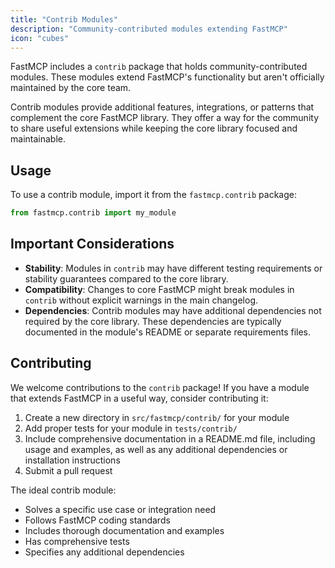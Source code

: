 ```yaml
---
title: "Contrib Modules"
description: "Community-contributed modules extending FastMCP"
icon: "cubes"
---
```



FastMCP includes a `contrib` package that holds community-contributed modules. These modules extend FastMCP's functionality but aren't officially maintained by the core team.

Contrib modules provide additional features, integrations, or patterns that complement the core FastMCP library. They offer a way for the community to share useful extensions while keeping the core library focused and maintainable.

## Usage

To use a contrib module, import it from the `fastmcp.contrib` package:

```python
from fastmcp.contrib import my_module
```

## Important Considerations

- **Stability**: Modules in `contrib` may have different testing requirements or stability guarantees compared to the core library.
- **Compatibility**: Changes to core FastMCP might break modules in `contrib` without explicit warnings in the main changelog.
- **Dependencies**: Contrib modules may have additional dependencies not required by the core library. These dependencies are typically documented in the module's README or separate requirements files.

## Contributing

We welcome contributions to the `contrib` package! If you have a module that extends FastMCP in a useful way, consider contributing it:

1. Create a new directory in `src/fastmcp/contrib/` for your module
3. Add proper tests for your module in `tests/contrib/`
2. Include comprehensive documentation in a README.md file, including usage and examples, as well as any additional dependencies or installation instructions
5. Submit a pull request

The ideal contrib module:
- Solves a specific use case or integration need
- Follows FastMCP coding standards
- Includes thorough documentation and examples
- Has comprehensive tests
- Specifies any additional dependencies
